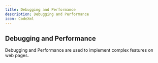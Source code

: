 ```yaml
---
title: Debugging and Performance
description: Debugging and Performance
icon: CodeXml
---
```


## Debugging and Performance

Debugging and Performance are used to implement complex features on web pages.